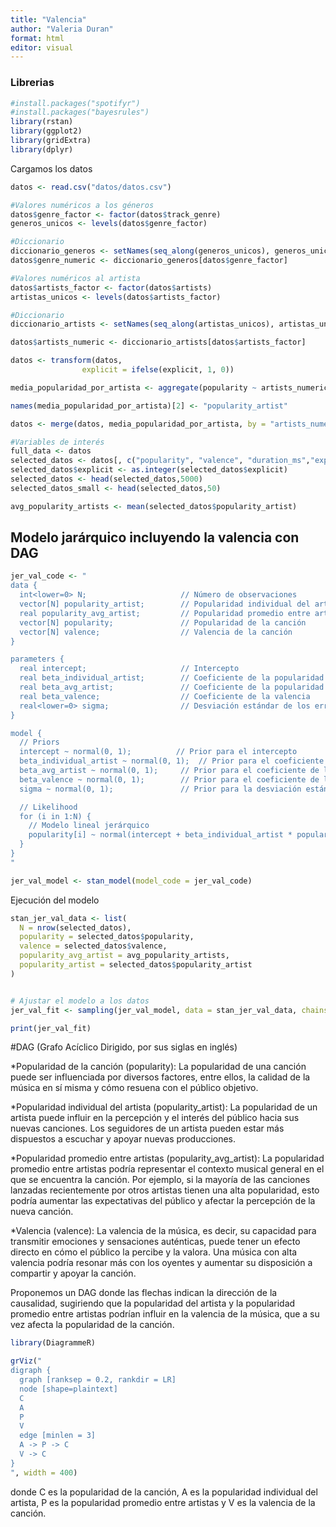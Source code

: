 ```yaml
---
title: "Valencia"
author: "Valeria Duran"
format: html
editor: visual
---
```


### Librerias
```r

#install.packages("spotifyr")
#install.packages("bayesrules")
library(rstan)
library(ggplot2)
library(gridExtra)
library(dplyr)

```

Cargamos los datos
```r
datos <- read.csv("datos/datos.csv")

#Valores numéricos a los géneros
datos$genre_factor <- factor(datos$track_genre)
generos_unicos <- levels(datos$genre_factor)

#Diccionario
diccionario_generos <- setNames(seq_along(generos_unicos), generos_unicos)
datos$genre_numeric <- diccionario_generos[datos$genre_factor]

#Valores numéricos al artista
datos$artists_factor <- factor(datos$artists)
artistas_unicos <- levels(datos$artists_factor)

#Diccionario
diccionario_artists <- setNames(seq_along(artistas_unicos), artistas_unicos)

datos$artists_numeric <- diccionario_artists[datos$artists_factor]

datos <- transform(datos,
                explicit = ifelse(explicit, 1, 0))

media_popularidad_por_artista <- aggregate(popularity ~ artists_numeric, data = datos, FUN = mean)

names(media_popularidad_por_artista)[2] <- "popularity_artist"

datos <- merge(datos, media_popularidad_por_artista, by = "artists_numeric", all.x = TRUE)

```


```r
#Variables de interés
full_data <- datos
selected_datos <- datos[, c("popularity", "valence", "duration_ms","explicit","danceability","tempo","genre_numeric","popularity_artist")]
selected_datos$explicit <- as.integer(selected_datos$explicit)
selected_datos <- head(selected_datos,5000)
selected_datos_small <- head(selected_datos,50)

avg_popularity_artists <- mean(selected_datos$popularity_artist)
```

## Modelo jarárquico incluyendo la valencia con DAG

```r
jer_val_code <- "
data {
  int<lower=0> N;                     // Número de observaciones
  vector[N] popularity_artist;        // Popularidad individual del artista
  real popularity_avg_artist;         // Popularidad promedio entre artistas
  vector[N] popularity;               // Popularidad de la canción
  vector[N] valence;                  // Valencia de la canción
}

parameters {
  real intercept;                     // Intercepto
  real beta_individual_artist;        // Coeficiente de la popularidad individual del artista
  real beta_avg_artist;               // Coeficiente de la popularidad promedio entre artistas
  real beta_valence;                  // Coeficiente de la valencia
  real<lower=0> sigma;                // Desviación estándar de los errores
}

model {
  // Priors
  intercept ~ normal(0, 1);          // Prior para el intercepto
  beta_individual_artist ~ normal(0, 1);  // Prior para el coeficiente de la popularidad individual del artista
  beta_avg_artist ~ normal(0, 1);     // Prior para el coeficiente de la popularidad promedio entre artistas
  beta_valence ~ normal(0, 1);        // Prior para el coeficiente de la valencia
  sigma ~ normal(0, 1);               // Prior para la desviación estándar

  // Likelihood
  for (i in 1:N) {
    // Modelo lineal jerárquico
    popularity[i] ~ normal(intercept + beta_individual_artist * popularity_artist[i] + beta_avg_artist * popularity_avg_artist + beta_valence * valence[i], sigma);
  }
}
"

jer_val_model <- stan_model(model_code = jer_val_code)

```

Ejecución del modelo
```r

stan_jer_val_data <- list(
  N = nrow(selected_datos),
  popularity = selected_datos$popularity,
  valence = selected_datos$valence,
  popularity_avg_artist = avg_popularity_artists,
  popularity_artist = selected_datos$popularity_artist
)


# Ajustar el modelo a los datos
jer_val_fit <- sampling(jer_val_model, data = stan_jer_val_data, chains = 4, iter = 10000, warmup = 500)

print(jer_val_fit)

```

#DAG (Grafo Acíclico Dirigido, por sus siglas en inglés)

*Popularidad de la canción (popularity):
La popularidad de una canción puede ser influenciada por diversos factores, entre ellos, la calidad de la música en sí misma y cómo resuena con el público objetivo.

*Popularidad individual del artista (popularity_artist):
La popularidad de un artista puede influir en la percepción y el interés del público hacia sus nuevas canciones. Los seguidores de un artista pueden estar más dispuestos a escuchar y apoyar nuevas producciones.

*Popularidad promedio entre artistas (popularity_avg_artist):
La popularidad promedio entre artistas podría representar el contexto musical general en el que se encuentra la canción. Por ejemplo, si la mayoría de las canciones lanzadas recientemente por otros artistas tienen una alta popularidad, esto podría aumentar las expectativas del público y afectar la percepción de la nueva canción.

*Valencia (valence):
La valencia de la música, es decir, su capacidad para transmitir emociones y sensaciones auténticas, puede tener un efecto directo en cómo el público la percibe y la valora. Una música con alta valencia podría resonar más con los oyentes y aumentar su disposición a compartir y apoyar la canción.

Proponemos un DAG donde las flechas indican la dirección de la causalidad, sugiriendo que la popularidad del artista y la popularidad promedio entre artistas podrían influir en la valencia de la música, que a su vez afecta la popularidad de la canción.

```r
library(DiagrammeR)

grViz("
digraph {
  graph [ranksep = 0.2, rankdir = LR]
  node [shape=plaintext]
  C
  A
  P
  V
  edge [minlen = 3]
  A -> P -> C
  V -> C
}
", width = 400)

```

donde C es la popularidad de la canción, \n
      A es la popularidad individual del artista, \n
      P es la popularidad promedio entre artistas y \n
      V es la valencia de la canción.


